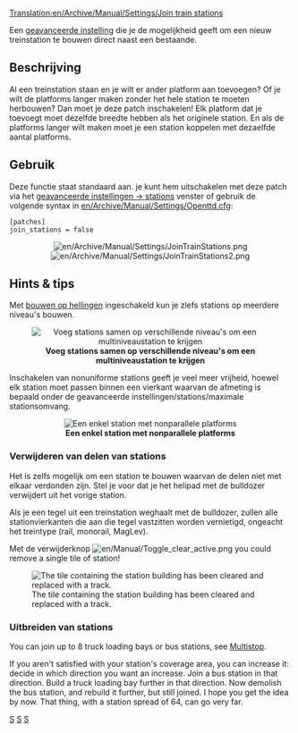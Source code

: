 [[Translation:en/Archive/Manual/Settings/Join train stations]]
{{nl/Vertaling|en/Archive/Manual/Settings/Join train stations|0}}

Een [[nl/Archive/Manual/Settings/Geavanceerde instellingen|geavanceerde instelling]] die je de mogelijkheid geeft om een nieuw treinstation te bouwen direct naast een bestaande.


== Beschrijving ==
Al een treinstation staan en je wilt er ander platform aan toevoegen? Of je wilt de platforms langer maken zonder het hele station te moeten herbouwen? Dan moet je deze patch inschakelen! Elk platform dat je toevoegt moet dezelfde breedte hebben als het originele station. En als de platforms langer wilt maken moet je een station koppelen met dezaelfde aantal platforms.

{{nl/Opmerking|Een goede aanvulling op deze patch is [[nl/Archive/Manual/Settings/Niet-uniforme stations|nonuniforme stations]], waarmee je elk vreemd station wat je maar kunt bedenken aan elkaar kunt koppelen.}}

== Gebruik ==
Deze functie staat standaard aan. je kunt hem uitschakelen met deze patch via het [[nl/Archive/Manual/Settings/Geavanceerde instellingen/Stations#bouwen-van-aangrenzende-stations-toestaan|geavanceerde instellingen -> stations]] venster of gebruik de volgende syntax in [[en/Archive/Manual/Settings/Openttd.cfg]]:
<pre>[patches]
join_stations = false</pre>

<center>[[File:en/Archive/Manual/Settings/JoinTrainStations.png]] [[File:en/Archive/Manual/Settings/JoinTrainStations2.png]]</center>

== Hints & tips ==
Met [[nl/Archive/Manual/Settings/Bouwen op hellingen|bouwen op hellingen]] ingeschakeld kun je zlefs stations op meerdere niveau's bouwen.

<center>[[File:en/Archive/Manual/Settings/JoinTrainStations3.png|center|frame|'''Voeg stations samen op verschillende niveau's om een multiniveaustation te krijgen''']]</center>

Inschakelen van nonuniforme stations geeft je veel meer vrijheid, hoewel elk station moet passen binnen een vierkant waarvan de afmeting is bepaald onder de geavanceerde instellingen/stations/maximale stationsomvang.

<center>[[File:en/Archive/Manual/Settings/Nonuniformstation129.png|center|frame|'''Een enkel station met nonparallele platforms''']]</center>

=== Verwijderen van delen van stations ===

Het is zelfs mogelijk om een station te bouwen waarvan de delen niet met elkaar verdonden zijn. Stel je voor dat je het helipad met de bulldozer verwijdert uit het vorige station.

Als je een tegel uit een treinstation weghaalt met de bulldozer, zullen alle stationvierkanten die aan die tegel vastzitten worden vernietigd, ongeacht het treintype (rail, monorail, MagLev).

Met de verwijderknop [[File:en/Manual/Toggle clear active.png]] you could remove a single tile of station!

[[File:en/Archive/Manual/Settings/Cut-through station.png|center|frame|The tile containing the station building has been cleared and replaced with a track.]]

=== Uitbreiden van stations ===

You can join up to 8 truck loading bays or bus stations, see [[en/Manual/Loading Bays|Multistop]].

If you aren't satisfied with your station's coverage area, you can increase it: decide in which direction you want an increase. Join a bus station in that direction. Build a truck loading bay further in that direction. Now demolish the bus station, and rebuild it further, but still joined. I hope you get the idea by now. That thing, with a station spread of 64, can go very far.

[[Category:nl/Manual/Constructie|S]]
[[Category:nl/Manual/Instellingen en voorkeuren|S]]
[[Category:nl/Manual/Spoorwegen|S]]
